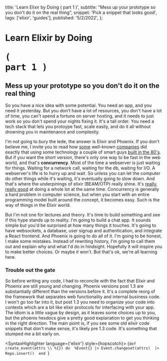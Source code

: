   title: 'Learn Elixir by Doing (&nbsp;part&nbsp;1&nbsp;)',
  subtitle: "Mess up your prototype so you don't do it on the real thing",
  snippet: 'Pick a snippet that looks good',
  tags: ['elixir', 'guides'],
  published: '5/2/2022',
};

# Learn Elixir by Doing <pre>( part 1 )</pre>

## Mess up your prototype so you don't do it on the real thing

So you have a nice idea with some potential. You need an app, and you need it yesterday.
But you don't have a lot of resources, you don't have a lot of time, you can't spend a fortune on server hosting, and it needs to just work so you don't spend your nights fixing it.
It's a tall order. You need a tech stack that lets you protoype fast, scale easily, and do it all without drowning you in maintenance and complexity.

I'm not going to bury the lede, the answer is Elixir and Phoenix.
If you don't believe me, I invite you to read how [some](https://discord.com/blog/how-discord-scaled-elixir-to-5-000-000-concurrent-users) well-known [companies](https://www.quastor.org/p/how-whatsapp-scaled-to-1-billion?s=r)
did exactly that using some technology a couple of smart guys [built in the 80's](https://dockyard.com/blog/2018/07/18/all-for-reliability-reflections-on-the-erlang-thesis).
But if you want the short version, there's only one way to be fast in the web world, and that's **concurrency**.
Most of the time a webserver is just waiting for things. Waiting for a network call, waiting for the db, waiting for I/O. A webserver's life is to hurry up and wait.
So unless you can let the computer do other things while it's waiting, it's eventually going to slow down.
And that's where the underpinings of elixir (BEAM/OTP) really shine. It's [really, really good](https://phoenixframework.org/blog/the-road-to-2-million-websocket-connections) at doing a whole lot at the same time.
Concurrency is generally a hard problem in computer science, but when you start with an entire programming model built around the concept, it becomes easy.
Such is the way of things in the Elixir world.

But I'm not one for lectures and theory. It's time to build something and see if this hype stands up to reality.
I'm going to build a chat app. It sounds simple but you'd be surprised at how many things it touches.
It's going to have websockets, a database, user signup and authentication, and integrate a React frontend.
And Phoenix is going to do all of it. I'm going to be honest, I make some mistakes.
Instead of rewriting history, I'm going to call them out and explain why and what I'd do in hindsight.
Hopefully it will inspire you to make better choices. Or maybe it won't. But that's ok, we're all learning here.

### Trouble out the gate

So before writing any code, I had to reconcile with the fact that Elixir and Phoenix are still young and changing.
Phoenix versions post 1.3 are substantially different than the versions before it.
It's a complete reorg of the framework that separates web functionality and internal business code.
I won't go too far into it, but post 1.3 you need to organize your code into contexts which are a bit like elixir protocols for interfacing with your app.
The idiom is a little vague by design, as it leaves some choices up to you, but the phoenix hexdocs give a pretty good explanation to get you thinking in the right direction.
The main point is, if you see some old elixir code snippets that don't make sense, it's likely pre 1.3 code. It's something that stumped me a bit early on.

<SyntaxHighlighter language={'elixir'} style={hopscotch}>
  {`
  def create_event(attrs \\ %{}) do 
    %Event{}
    |> Event.changeset(attrs) 
    |> Repo.insert() 
  end 
  `}
</SyntaxHighlighter>
